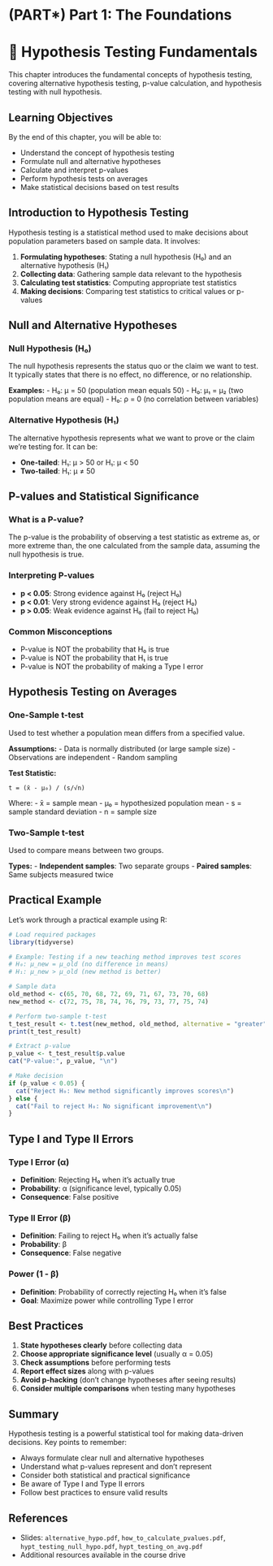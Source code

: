 # (PART\*) Part 1: The Foundations {.unnumbered}

# 🧪 Hypothesis Testing Fundamentals

This chapter introduces the fundamental concepts of hypothesis testing, covering alternative hypothesis testing, p-value calculation, and hypothesis testing with null hypothesis.

## Learning Objectives

By the end of this chapter, you will be able to:

- Understand the concept of hypothesis testing
- Formulate null and alternative hypotheses
- Calculate and interpret p-values
- Perform hypothesis tests on averages
- Make statistical decisions based on test results

## Introduction to Hypothesis Testing

Hypothesis testing is a statistical method used to make decisions about population parameters based on sample data. It involves:

1. **Formulating hypotheses**: Stating a null hypothesis (H₀) and an alternative hypothesis (H₁)
2. **Collecting data**: Gathering sample data relevant to the hypothesis
3. **Calculating test statistics**: Computing appropriate test statistics
4. **Making decisions**: Comparing test statistics to critical values or p-values

## Null and Alternative Hypotheses

### Null Hypothesis (H₀)
The null hypothesis represents the status quo or the claim we want to test. It typically states that there is no effect, no difference, or no relationship.

**Examples:**
- H₀: μ = 50 (population mean equals 50)
- H₀: μ₁ = μ₂ (two population means are equal)
- H₀: ρ = 0 (no correlation between variables)

### Alternative Hypothesis (H₁)
The alternative hypothesis represents what we want to prove or the claim we're testing for. It can be:

- **One-tailed**: H₁: μ > 50 or H₁: μ < 50
- **Two-tailed**: H₁: μ ≠ 50

## P-values and Statistical Significance

### What is a P-value?
The p-value is the probability of observing a test statistic as extreme as, or more extreme than, the one calculated from the sample data, assuming the null hypothesis is true.

### Interpreting P-values
- **p < 0.05**: Strong evidence against H₀ (reject H₀)
- **p < 0.01**: Very strong evidence against H₀ (reject H₀)
- **p > 0.05**: Weak evidence against H₀ (fail to reject H₀)

### Common Misconceptions
- P-value is NOT the probability that H₀ is true
- P-value is NOT the probability that H₁ is true
- P-value is NOT the probability of making a Type I error

## Hypothesis Testing on Averages

### One-Sample t-test
Used to test whether a population mean differs from a specified value.

**Assumptions:**
- Data is normally distributed (or large sample size)
- Observations are independent
- Random sampling

**Test Statistic:**
```
t = (x̄ - μ₀) / (s/√n)
```

Where:
- x̄ = sample mean
- μ₀ = hypothesized population mean
- s = sample standard deviation
- n = sample size

### Two-Sample t-test
Used to compare means between two groups.

**Types:**
- **Independent samples**: Two separate groups
- **Paired samples**: Same subjects measured twice

## Practical Example

Let's work through a practical example using R:

```r
# Load required packages
library(tidyverse)

# Example: Testing if a new teaching method improves test scores
# H₀: μ_new = μ_old (no difference in means)
# H₁: μ_new > μ_old (new method is better)

# Sample data
old_method <- c(65, 70, 68, 72, 69, 71, 67, 73, 70, 68)
new_method <- c(72, 75, 78, 74, 76, 79, 73, 77, 75, 74)

# Perform two-sample t-test
t_test_result <- t.test(new_method, old_method, alternative = "greater")
print(t_test_result)

# Extract p-value
p_value <- t_test_result$p.value
cat("P-value:", p_value, "\n")

# Make decision
if (p_value < 0.05) {
  cat("Reject H₀: New method significantly improves scores\n")
} else {
  cat("Fail to reject H₀: No significant improvement\n")
}
```

## Type I and Type II Errors

### Type I Error (α)
- **Definition**: Rejecting H₀ when it's actually true
- **Probability**: α (significance level, typically 0.05)
- **Consequence**: False positive

### Type II Error (β)
- **Definition**: Failing to reject H₀ when it's actually false
- **Probability**: β
- **Consequence**: False negative

### Power (1 - β)
- **Definition**: Probability of correctly rejecting H₀ when it's false
- **Goal**: Maximize power while controlling Type I error

## Best Practices

1. **State hypotheses clearly** before collecting data
2. **Choose appropriate significance level** (usually α = 0.05)
3. **Check assumptions** before performing tests
4. **Report effect sizes** along with p-values
5. **Avoid p-hacking** (don't change hypotheses after seeing results)
6. **Consider multiple comparisons** when testing many hypotheses

## Summary

Hypothesis testing is a powerful statistical tool for making data-driven decisions. Key points to remember:

- Always formulate clear null and alternative hypotheses
- Understand what p-values represent and don't represent
- Consider both statistical and practical significance
- Be aware of Type I and Type II errors
- Follow best practices to ensure valid results

## References

- Slides: `alternative_hypo.pdf`, `how_to_calculate_pvalues.pdf`, `hypt_testing_null_hypo.pdf`, `hypt_testing_on_avg.pdf`
- Additional resources available in the course drive
